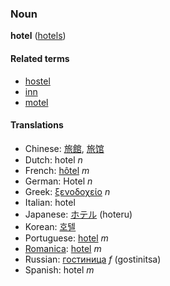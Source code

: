 ===Noun===
'''hotel''' ([[hotels]])

====Related terms====
*[[hostel]]
*[[inn]]
*[[motel]]

====Translations====
*Chinese: [[旅館]], [[旅馆]]
*Dutch: hotel ''n''
*French: [[hôtel]] ''m''
*German: Hotel ''n''
*Greek: [[ξενοδοχείο]] ''n''
*Italian: hotel
*Japanese: [[ホテル]] (hoteru)
*Korean: [[호텔]]
*Portuguese: [[hotel]] ''m''
*[[Romanica]]: [[hotel]] ''m''
*Russian: [[гостиница]] ''f'' (gostinitsa)
*Spanish: hotel ''m''